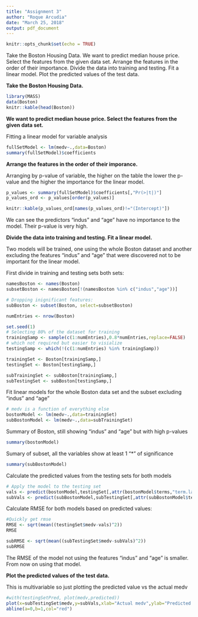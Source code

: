 ```yaml
---
title: "Assignment 3"
author: "Roque Arcudia"
date: "March 25, 2018"
output: pdf_document
---
```


```r
knitr::opts_chunk$set(echo = TRUE)
```

Take the Boston Housing Data.
We want to predict median house price. Select the features from the given data set.
Arrange the features in the order of their importance. Divide the data into training and testing. Fit a linear model. Plot the predicted values of the test data.

**Take the Boston Housing Data.**

```r
library(MASS)
data(Boston)
knitr::kable(head(Boston))
```

**We want to predict median house price. Select the features from the given data set.**

Fitting a linear model for variable analysis

```r
fullSetModel <- lm(medv~.,data=Boston)
summary(fullSetModel)$coefficients
```

**Arrange the features in the order of their imporance.**

Arranging by p-value of variable, the higher on the table the lower the p-value and the higher the importance for the linear model.

```r
p_values <- summary(fullSetModel)$coefficients[,"Pr(>|t|)"]
p_values_ord <- p_values[order(p_values)]

knitr::kable(p_values_ord[names(p_values_ord)!="(Intercept)"])
```

We can see the predictors "indus" and "age" have no importance to the model. Their p-value is very high.

**Divide the data into training and testing.  Fit a linear model.**

Two models will be trained, one using the whole Boston dataset and another excluding the features "indus" and "age" that were discovered not to be important for the linear model. 

First divide in training and testing sets both sets:

```r
namesBoston <- names(Boston)
subsetBoston <- namesBoston[!(namesBoston %in% c("indus","age"))]

# Dropping inignificant features: 
subBoston <- subset(Boston, select=subsetBoston)

numEntries <- nrow(Boston)

set.seed(1)
# Selecting 80% of the dataset for training
trainingSamp <- sample(c(1:numEntries),0.8*numEntries,replace=FALSE)
# which not required but easier to visialize
testingSamp <- which(!(c(1:numEntries) %in% trainingSamp))

trainingSet <- Boston[trainingSamp,]
testingSet <- Boston[testingSamp,]

subTrainingSet <- subBoston[trainingSamp,]
subTestingSet <- subBoston[testingSamp,]
```

Fit linear models for the whole Boston data set and the subset excluding "indus" and "age"
```r
# medv is a function of everything else
bostonModel <- lm(medv~.,data=trainingSet)
subBostonModel <- lm(medv~.,data=subTrainingSet)
```

Summary of Boston, still showing "indus" and "age" but with high p-values
```r
summary(bostonModel)
```

Sumary of subset, all the variables show at least 1 "*" of significance
```r
summary(subBostonModel)
```

Calculate the predicted values from the testing sets for both models
```r
# Apply the model to the testing set
vals <- predict(bostonModel,testingSet[,attr(bostonModel$terms,"term.labels")])
subVals <- predict(subBostonModel,subTestingSet[,attr(subBostonModel$terms,"term.labels")])
```

Calculate RMSE for both models based on predicted values:
```r

#Quickly get rmse
RMSE <- sqrt(mean((testingSet$medv-vals)^2))
RMSE

subRMSE <- sqrt(mean((subTestingSet$medv-subVals)^2))
subRMSE
```

The RMSE of the model not using the features "indus" and "age" is smaller. From now on using that model.

**Plot the predicted values of the test data.**

This is multivariable so just plotting the predicted value vs the actual medv

```r
#with(testingSetPred, plot(medv,predicted))
plot(x=subTestingSet$medv,y=subVals,xlab="Actual medv",ylab="Predicted medv")
abline(a=0,b=1,col="red")

```

